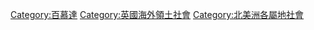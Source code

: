 {{Commons category|Society of Bermuda}}

{{DEFAULTSORT:Bermuda}}
[[Category:百慕達|Category:百慕達]]
[[Category:英國海外領土社會|Category:英國海外領土社會]]
[[Category:北美洲各屬地社會|Category:北美洲各屬地社會]]